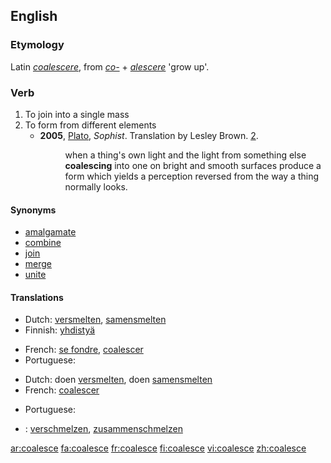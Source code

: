 ==English==

===Etymology===
Latin ''[[coalescere]]'', from ''[[co-]]'' + ''[[alescere]]'' 'grow up'.

===Verb===
{{en-verb|coalesc|ing}}

# To join into a single mass
# To form from different elements
#* '''2005''', [[w:Plato|Plato]], ''Sophist''.  Translation by Lesley Brown. [[w:Stephanus pagination|2]].
#*: when a thing's own light and the light from something else '''coalescing''' into one on bright and smooth surfaces produce a form which yields a perception reversed from the way a thing normally looks.

====Synonyms====
*[[amalgamate]]
*[[combine]]
*[[join]]
*[[merge]]
*[[unite]]

====Translations====
{{trans-top|to join into a single mass}}
*Dutch: [[versmelten]], [[samensmelten]]
*Finnish: [[yhdistyä]]
{{trans-mid}}
*French: [[se fondre]], [[coalescer]]
*Portuguese: {{t-|pt|coalescer}}
{{trans-bottom}}

{{trans-top|to form from different elements}}
*Dutch: doen [[versmelten]], doen [[samensmelten]]
*French: [[coalescer]]
{{trans-mid}}
*Portuguese: {{t-|pt|coalescer}}
{{trans-bottom}}

{{checktrans}}
*{{ttbc|German}}: [[verschmelzen]], [[zusammenschmelzen]]

[[ar:coalesce]]
[[fa:coalesce]]
[[fr:coalesce]]
[[fi:coalesce]]
[[vi:coalesce]]
[[zh:coalesce]]